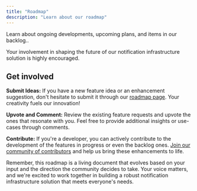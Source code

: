 ```yaml
---
title: "Roadmap"
description: "Learn about our roadmap"
---
```


<Card title="Teleflow's Roadmap" icon="map" href="https://roadmap.teleflow.khulnasoft.com/roadmap">
  Learn about ongoing developments, upcoming plans, and items in our backlog..
</Card>


Your involvement in shaping the future of our notification infrastructure solution is highly encouraged. 

## Get involved

**Submit Ideas:** If you have a new feature idea or an enhancement suggestion, don't hesitate to submit it through our [roadmap page](https://roadmap.teleflow.khulnasoft.com/roadmap). Your creativity fuels our innovation!

**Upvote and Comment:** Review the existing feature requests and upvote the ones that resonate with you. Feel free to provide additional insights or use-cases through comments.

**Contribute:** If you're a developer, you can actively contribute to the development of the features in progress or even the backlog ones. [Join our community of contributors](https://discord.gg/teleflow?ref=docs-contribute) and help us bring these enhancements to life. 

<Tip>Remember, this roadmap is a living document that evolves based on your input and the direction the community decides to take. Your voice matters, and we're excited to work together in building a robust notification infrastructure solution that meets everyone's needs.</Tip>